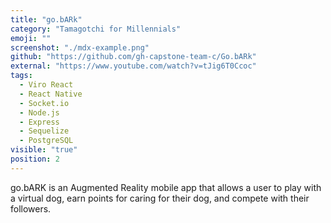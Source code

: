```yaml
---
title: "go.bARk"
category: "Tamagotchi for Millennials"
emoji: ""
screenshot: "./mdx-example.png"
github: "https://github.com/gh-capstone-team-c/Go.bARk"
external: "https://www.youtube.com/watch?v=tJig6T0Ccoc"
tags:
  - Viro React
  - React Native
  - Socket.io
  - Node.js
  - Express
  - Sequelize
  - PostgreSQL
visible: "true"
position: 2
---
```


go.bARK is an Augmented Reality mobile app that allows a user to play with a virtual dog, earn points for caring for their dog, and compete with their followers.
